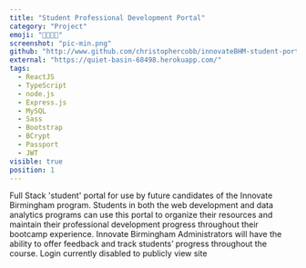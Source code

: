 ```yaml
---
title: "Student Professional Development Portal"
category: "Project"
emoji: "👨🏼‍🎓🌇"
screenshot: "pic-min.png"
github: "http://www.github.com/christophercobb/innovateBHM-student-portal"
external: "https://quiet-basin-68498.herokuapp.com/"
tags:
  - ReactJS
  - TypeScript
  - node.js
  - Express.js
  - MySQL
  - Sass
  - Bootstrap
  - BCrypt
  - Passport
  - JWT
visible: true
position: 1
---
```


Full Stack 'student'
portal for use by future candidates of the Innovate Birmingham program. Students in both
the web development and data analytics programs can use this portal
to organize their resources and maintain their professional
development progress throughout their bootcamp experience. Innovate
Birmingham Administrators will have the ability to offer feedback
and track students’ progress throughout the course. Login currently disabled to publicly
view site
